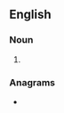 ==English==

===Noun===
{{head|en|noun plural form}}

# {{plural of|carpal|lang=en}}

===Anagrams===
* {{anagrams|en|a=aaclprs|rapscal}}